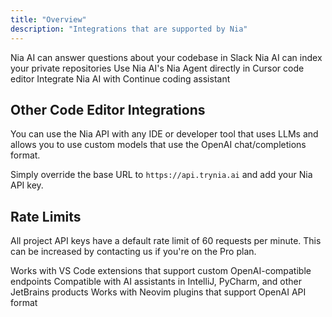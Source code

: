 ```yaml
---
title: "Overview"
description: "Integrations that are supported by Nia"
---
```


<CardGroup cols="2">
  <Card title="Slackbot" icon="slack" href="/integrations/slack">
    Nia AI can answer questions about your codebase in Slack
  </Card>

  <Card title="Github" icon="github" href="/integrations/github">
    Nia AI can index your private repositories
  </Card>
  
  <Card title="Cursor" icon="code" href="/integrations/cursor">
    Use Nia AI's Nia Agent directly in Cursor code editor
  </Card>
  
  <Card title="Continue" icon="terminal" href="/integrations/continue">
    Integrate Nia AI with Continue coding assistant
  </Card>
</CardGroup>

## Other Code Editor Integrations

<Note>
  You can use the Nia API with any IDE or developer tool that uses LLMs and allows you to use custom models that use the OpenAI chat/completions format.
</Note>

Simply override the base URL to `https://api.trynia.ai` and add your Nia API key.

## Rate Limits

All project API keys have a default rate limit of 60 requests per minute. This can be increased by contacting us if you're on the Pro plan.

<CardGroup cols="3">
  <Card title="VS Code">
    Works with VS Code extensions that support custom OpenAI-compatible endpoints
  </Card>
  
  <Card title="JetBrains IDEs">
    Compatible with AI assistants in IntelliJ, PyCharm, and other JetBrains products
  </Card>
  
  <Card title="Neovim">
    Works with Neovim plugins that support OpenAI API format
  </Card>
</CardGroup>